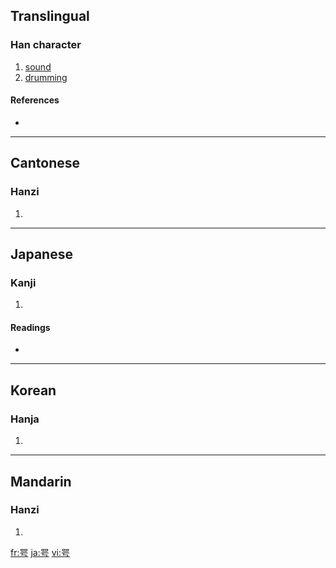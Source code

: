 ==Translingual==

===Han character===
{{Han char|rn=30|rad=口|as=06|sn=9|four=6620<sub>7</sub>|canj=口口一一尸 (RRMMS)}}

# [[sound]]
# [[drumming]]

====References====
* {{Han ref|kx=0186.020|dkj=03529|dj=0405.240|hdz=10615.060|uh=54A2|ud=21666|bh=CE4B|bd=52811}}

----

==Cantonese==

===Hanzi===
{{yue-hanzi|jyut=|y=ngok6}}

# {{defn|Cantonese}}

----

==Japanese==

===Kanji===
{{ja-kanji|grade=|rs=口06}}

# {{defn|Japanese}}

====Readings====
* {{ja-readings|on=[[がく]] (gaku)|kun=[[おどろく]] (odoroku)}}

----

==Korean==

===Hanja===
{{ko-hanja|hangeul=악|rv=ak|mr=ak}}

# {{defn|Korean}}

----

==Mandarin==

===Hanzi===
{{cmn-hanzi|pin=[[è]] ([[e4]])|wg=o<sup>4</sup>}}

# {{defn|Mandarin}}

[[fr:咢]]
[[ja:咢]]
[[vi:咢]]